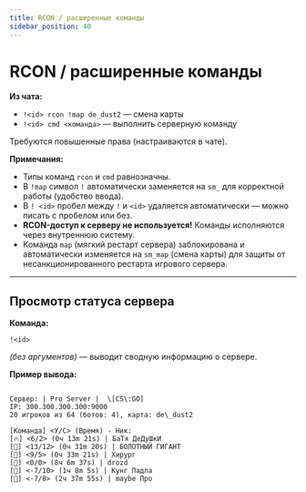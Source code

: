 ```yaml
---
title: RCON / расширенные команды
sidebar_position: 40
---
```


# RCON / расширенные команды

**Из чата:**  
- `!<id> rcon !map de_dust2` — смена карты  
- `!<id> cmd <команда>` — выполнить серверную команду  

Требуются повышенные права (настраиваются в чате).

**Примечания:**  
- Типы команд `rcon` и `cmd` равнозначны.  
- В `!map` символ `!` автоматически заменяется на `sm_` для корректной работы (удобство ввода).  
- В `! <id>` пробел между `!` и `<id>` удаляется автоматически — можно писать с пробелом или без.  
- **RCON-доступ к серверу не используется!** Команды исполняются через внутреннюю систему.  
- Команда `map` (мягкий рестарт сервера) заблокирована и автоматически изменяется на `sm_map` (смена карты) для защиты от несанкционированного рестарта игрового сервера.
---

## Просмотр статуса сервера

**Команда:**  
```
!<id>
```
*(без аргументов)* — выводит сводную информацию о сервере.

**Пример вывода:**
```

Сервер: | Pro Server |  \[CS\:GO]
IP: 300.300.300.300:9000
20 игроков из 64 (ботов: 4), карта: de\_dust2

[Команда] <У/С> (Время) - Ник:
[🔥] <6/2> (0ч 13m 21s) | БаТя ДеДуШкИ
[🧊] <13/12> (0ч 31m 20s) | БОЛОТНЫЙ ГИГАНТ
[🐢] <9/5> (0ч 33m 21s) | Хирург
[👀] <0/0> (8ч 6m 37s) | drozd
[🤖] <-7/10> (1ч 8m 5s) | Кунг Падла
[🤖] <-7/8> (2ч 37m 55s) | maybe Про

```